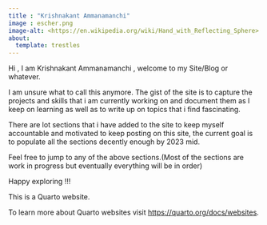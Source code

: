 ```yaml
---
title : "Krishnakant Ammanamanchi" 
image : escher.png 
image-alt: <https://en.wikipedia.org/wiki/Hand_with_Reflecting_Sphere>
about:
  template: trestles
---
```


Hi , I am Krishnakant Ammanamanchi , welcome to my Site/Blog or whatever.

I am unsure what to call this anymore. The gist of the site is to capture the projects and skills that i am currently working on and document them as I keep on learning as well as to write up on topics that i find fascinating.

There are lot sections that i have added to the site to keep myself accountable and motivated to keep posting on this site, the current goal is to populate all the sections decently enough by 2023 mid.

Feel free to jump to any of the above sections.(Most of the sections are work in progress but eventually everything will be in order)

Happy exploring !!!

This is a Quarto website.

To learn more about Quarto websites visit <https://quarto.org/docs/websites>.
